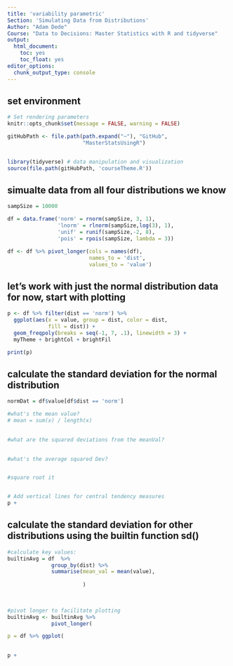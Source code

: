 ```yaml
---
title: 'variability parametric'
Section: 'Simulating Data from Distributions'
Author: "Adam Dede"
Course: "Data to Decisions: Master Statistics with R and tidyverse"
output:
  html_document:
    toc: yes
    toc_float: yes
editor_options:
  chunk_output_type: console
---
```



## set environment

```r

# Set rendering parameters
knitr::opts_chunk$set(message = FALSE, warning = FALSE)

gitHubPath <- file.path(path.expand("~"), "GitHub", 
                        "MasterStatsUsingR")


library(tidyverse) # data manipulation and visualization
source(file.path(gitHubPath, 'courseTheme.R'))


```

## simualte data from all four distributions we know

```r

sampSize = 10000

df = data.frame('norm' = rnorm(sampSize, 3, 1),
                'lnorm' = rlnorm(sampSize,log(3), 1), 
                'unif' = runif(sampSize,-2, 8),
                'pois' = rpois(sampSize, lambda = 3))

df <- df %>% pivot_longer(cols = names(df), 
                          names_to = 'dist', 
                          values_to = 'value')


```
## let's work with just the normal distribution data for now, start with plotting
```r

p <- df %>% filter(dist == 'norm') %>%
  ggplot(aes(x = value, group = dist, color = dist, 
             fill = dist)) + 
  geom_freqpoly(breaks = seq(-1, 7, .1), linewidth = 3) + 
  myTheme + brightCol + brightFil 

print(p) 
```
## calculate the standard deviation for the normal distribution

``` r

normDat = df$value[df$dist == 'norm'] 

#what's the mean value? 
# mean = sum(x) / length(x) 
  

#what are the squared deviations from the meanVal? 

  
#what's the average squared Dev?  


#square root it


# Add vertical lines for central tendency measures
p + 

```
## calculate the standard deviation for other distributions using the builtin function sd()

``` r

#calculate key values: 
builtinAvg = df  %>%
              group_by(dist) %>%
              summarise(mean_val = mean(value),
                        
                        )
                        
                  

#pivot longer to facilitate plotting
builtinAvg <- builtinAvg %>% 
              pivot_longer(

p = df %>% ggplot(
  

p + 


```

